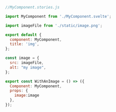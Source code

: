 ```js
//MyComponent.stories.js

import MyComponent from './MyComponent.svelte';

import imageFile from './static/image.png';

export default {
  component: MyComponent,
  title: 'img',
};

const image = {
  src: imageFile,
  alt: "my image",
};

export const WithAnImage = () => ({
  Component: MyComponent,
  props: {
    image:image
  },
});
```